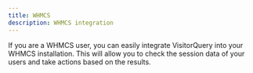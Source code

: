 ```yaml
---
title: WHMCS
description: WHMCS integration
---
```


If you are a WHMCS user, you can easily integrate VisitorQuery into your WHMCS installation. This will allow you to check the session data of your users and take actions based on the results.